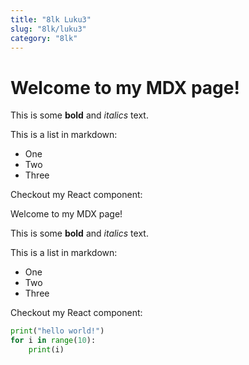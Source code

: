 ---
title: "8lk Luku3"
slug: "8lk/luku3"
category: "8lk"
---

# Welcome to my MDX page!

This is some **bold** and _italics_ text.

This is a list in markdown:

- One
- Two
- Three

Checkout my React component:

Welcome to my MDX page!

This is some **bold** and _italics_ text.

This is a list in markdown:

- One
- Two
- Three

Checkout my React component:

```python
print("hello world!")
for i in range(10):
    print(i)
```
